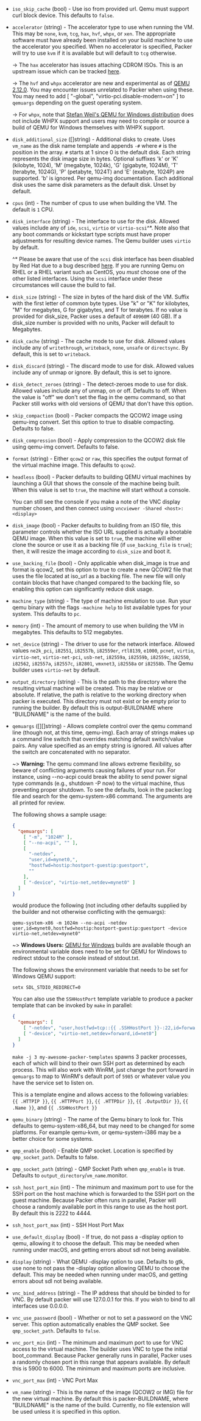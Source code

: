 <!-- Code generated from the comments of the Config struct in builder/qemu/builder.go; DO NOT EDIT MANUALLY -->

-   `iso_skip_cache` (bool) - Use iso from provided url. Qemu must support
    curl block device. This defaults to `false`.
    
-   `accelerator` (string) - The accelerator type to use when running the VM.
    This may be `none`, `kvm`, `tcg`, `hax`, `hvf`, `whpx`, or `xen`. The appropriate
    software must have already been installed on your build machine to use the
    accelerator you specified. When no accelerator is specified, Packer will try
    to use `kvm` if it is available but will default to `tcg` otherwise.
    
    -&gt; The `hax` accelerator has issues attaching CDROM ISOs. This is an
    upstream issue which can be tracked
    [here](https://github.com/intel/haxm/issues/20).
    
    -&gt; The `hvf` and `whpx` accelerator are new and experimental as of
    [QEMU 2.12.0](https://wiki.qemu.org/ChangeLog/2.12#Host_support).
    You may encounter issues unrelated to Packer when using these.  You may need to
    add [ "-global", "virtio-pci.disable-modern=on" ] to `qemuargs` depending on the
    guest operating system.
    
    -&gt; For `whpx`, note that [Stefan Weil's QEMU for Windows distribution](https://qemu.weilnetz.de/w64/)
    does not include WHPX support and users may need to compile or source a
    build of QEMU for Windows themselves with WHPX support.
    
-   `disk_additional_size` ([]string) - Additional disks to create. Uses `vm_name` as the disk name template and
    appends `-#` where `#` is the position in the array. `#` starts at 1 since 0
    is the default disk. Each string represents the disk image size in bytes.
    Optional suffixes 'k' or 'K' (kilobyte, 1024), 'M' (megabyte, 1024k), 'G'
    (gigabyte, 1024M), 'T' (terabyte, 1024G), 'P' (petabyte, 1024T) and 'E'
    (exabyte, 1024P)  are supported. 'b' is ignored. Per qemu-img documentation.
    Each additional disk uses the same disk parameters as the default disk.
    Unset by default.
    
-   `cpus` (int) - The number of cpus to use when building the VM.
     The default is `1` CPU.
    
-   `disk_interface` (string) - The interface to use for the disk. Allowed values include any of `ide`,
    `scsi`, `virtio` or `virtio-scsi`^\*. Note also that any boot commands
    or kickstart type scripts must have proper adjustments for resulting
    device names. The Qemu builder uses `virtio` by default.
    
    ^\* Please be aware that use of the `scsi` disk interface has been
    disabled by Red Hat due to a bug described
    [here](https://bugzilla.redhat.com/show_bug.cgi?id=1019220). If you are
    running Qemu on RHEL or a RHEL variant such as CentOS, you *must* choose
    one of the other listed interfaces. Using the `scsi` interface under
    these circumstances will cause the build to fail.
    
-   `disk_size` (string) - The size in bytes of the hard disk of the VM. Suffix with the first
    letter of common byte types. Use "k" or "K" for kilobytes, "M" for
    megabytes, G for gigabytes, and T for terabytes. If no value is provided
    for disk_size, Packer uses a default of `40960M` (40 GB). If a disk_size
    number is provided with no units, Packer will default to Megabytes.
    
-   `disk_cache` (string) - The cache mode to use for disk. Allowed values include any of
    `writethrough`, `writeback`, `none`, `unsafe` or `directsync`. By
    default, this is set to `writeback`.
    
-   `disk_discard` (string) - The discard mode to use for disk. Allowed values
    include any of unmap or ignore. By default, this is set to ignore.
    
-   `disk_detect_zeroes` (string) - The detect-zeroes mode to use for disk.
    Allowed values include any of unmap, on or off. Defaults to off.
    When the value is "off" we don't set the flag in the qemu command, so that
    Packer still works with old versions of QEMU that don't have this option.
    
-   `skip_compaction` (bool) - Packer compacts the QCOW2 image using
    qemu-img convert.  Set this option to true to disable compacting.
    Defaults to false.
    
-   `disk_compression` (bool) - Apply compression to the QCOW2 disk file
    using qemu-img convert. Defaults to false.
    
-   `format` (string) - Either `qcow2` or `raw`, this specifies the output format of the virtual
    machine image. This defaults to `qcow2`.
    
-   `headless` (bool) - Packer defaults to building QEMU virtual machines by
    launching a GUI that shows the console of the machine being built. When this
    value is set to `true`, the machine will start without a console.
    
    You can still see the console if you make a note of the VNC display
    number chosen, and then connect using `vncviewer -Shared <host>:<display>`
    
-   `disk_image` (bool) - Packer defaults to building from an ISO file, this parameter controls
    whether the ISO URL supplied is actually a bootable QEMU image. When
    this value is set to `true`, the machine will either clone the source or
    use it as a backing file (if `use_backing_file` is `true`); then, it
    will resize the image according to `disk_size` and boot it.
    
-   `use_backing_file` (bool) - Only applicable when disk_image is true
    and format is qcow2, set this option to true to create a new QCOW2
    file that uses the file located at iso_url as a backing file. The new file
    will only contain blocks that have changed compared to the backing file, so
    enabling this option can significantly reduce disk usage.
    
-   `machine_type` (string) - The type of machine emulation to use. Run your qemu binary with the
    flags `-machine help` to list available types for your system. This
    defaults to `pc`.
    
-   `memory` (int) - The amount of memory to use when building the VM
    in megabytes. This defaults to 512 megabytes.
    
-   `net_device` (string) - The driver to use for the network interface. Allowed values `ne2k_pci`,
    `i82551`, `i82557b`, `i82559er`, `rtl8139`, `e1000`, `pcnet`, `virtio`,
    `virtio-net`, `virtio-net-pci`, `usb-net`, `i82559a`, `i82559b`,
    `i82559c`, `i82550`, `i82562`, `i82557a`, `i82557c`, `i82801`,
    `vmxnet3`, `i82558a` or `i82558b`. The Qemu builder uses `virtio-net` by
    default.
    
-   `output_directory` (string) - This is the path to the directory where the
    resulting virtual machine will be created. This may be relative or absolute.
    If relative, the path is relative to the working directory when packer
    is executed. This directory must not exist or be empty prior to running
    the builder. By default this is output-BUILDNAME where "BUILDNAME" is the
    name of the build.
    
-   `qemuargs` ([][]string) - Allows complete control over the qemu command line (though not, at this
    time, qemu-img). Each array of strings makes up a command line switch
    that overrides matching default switch/value pairs. Any value specified
    as an empty string is ignored. All values after the switch are
    concatenated with no separator.
    
    ~&gt; **Warning:** The qemu command line allows extreme flexibility, so
    beware of conflicting arguments causing failures of your run. For
    instance, using --no-acpi could break the ability to send power signal
    type commands (e.g., shutdown -P now) to the virtual machine, thus
    preventing proper shutdown. To see the defaults, look in the packer.log
    file and search for the qemu-system-x86 command. The arguments are all
    printed for review.
    
    The following shows a sample usage:
    
    ```json
    {
      "qemuargs": [
        [ "-m", "1024M" ],
        [ "--no-acpi", "" ],
        [
          "-netdev",
          "user,id=mynet0,",
          "hostfwd=hostip:hostport-guestip:guestport",
          ""
        ],
        [ "-device", "virtio-net,netdev=mynet0" ]
      ]
    }
    ```
    
    would produce the following (not including other defaults supplied by
    the builder and not otherwise conflicting with the qemuargs):
    
    ```text
    qemu-system-x86 -m 1024m --no-acpi -netdev
    user,id=mynet0,hostfwd=hostip:hostport-guestip:guestport -device
    virtio-net,netdev=mynet0"
    ```
    
    ~&gt; **Windows Users:** [QEMU for Windows](https://qemu.weilnetz.de/)
    builds are available though an environmental variable does need to be
    set for QEMU for Windows to redirect stdout to the console instead of
    stdout.txt.
    
    The following shows the environment variable that needs to be set for
    Windows QEMU support:
    
    ```text
    setx SDL_STDIO_REDIRECT=0
    ```
    
    You can also use the `SSHHostPort` template variable to produce a packer
    template that can be invoked by `make` in parallel:
    
    ```json
    {
      "qemuargs": [
        [ "-netdev", "user,hostfwd=tcp::{{ .SSHHostPort }}-:22,id=forward"],
        [ "-device", "virtio-net,netdev=forward,id=net0"]
      ]
    }
    ```
    
    `make -j 3 my-awesome-packer-templates` spawns 3 packer processes, each
    of which will bind to their own SSH port as determined by each process.
    This will also work with WinRM, just change the port forward in
    `qemuargs` to map to WinRM's default port of `5985` or whatever value
    you have the service set to listen on.
    
    This is a template engine and allows access to the following variables:
    `{{ .HTTPIP }}`, `{{ .HTTPPort }}`, `{{ .HTTPDir }}`,
    `{{ .OutputDir }}`, `{{ .Name }}`, and `{{ .SSHHostPort }}`
    
-   `qemu_binary` (string) - The name of the Qemu binary to look for. This
    defaults to qemu-system-x86_64, but may need to be changed for
    some platforms. For example qemu-kvm, or qemu-system-i386 may be a
    better choice for some systems.
    
-   `qmp_enable` (bool) - Enable QMP socket. Location is specified by `qmp_socket_path`. Defaults
    to false.
    
-   `qmp_socket_path` (string) - QMP Socket Path when `qmp_enable` is true. Defaults to
    `output_directory`/`vm_name`.monitor.
    
-   `ssh_host_port_min` (int) - The minimum and maximum port to use for the SSH port on the host machine
    which is forwarded to the SSH port on the guest machine. Because Packer
    often runs in parallel, Packer will choose a randomly available port in
    this range to use as the host port. By default this is 2222 to 4444.
    
-   `ssh_host_port_max` (int) - SSH Host Port Max
-   `use_default_display` (bool) - If true, do not pass a -display option
    to qemu, allowing it to choose the default. This may be needed when running
    under macOS, and getting errors about sdl not being available.
    
-   `display` (string) - What QEMU -display option to use. Defaults to gtk, use none to not pass the
    -display option allowing QEMU to choose the default. This may be needed when
    running under macOS, and getting errors about sdl not being available.
    
-   `vnc_bind_address` (string) - The IP address that should be
    binded to for VNC. By default packer will use 127.0.0.1 for this. If you
    wish to bind to all interfaces use 0.0.0.0.
    
-   `vnc_use_password` (bool) - Whether or not to set a password on the VNC server. This option
    automatically enables the QMP socket. See `qmp_socket_path`. Defaults to
    `false`.
    
-   `vnc_port_min` (int) - The minimum and maximum port
    to use for VNC access to the virtual machine. The builder uses VNC to type
    the initial boot_command. Because Packer generally runs in parallel,
    Packer uses a randomly chosen port in this range that appears available. By
    default this is 5900 to 6000. The minimum and maximum ports are inclusive.
    
-   `vnc_port_max` (int) - VNC Port Max
-   `vm_name` (string) - This is the name of the image (QCOW2 or IMG) file for
    the new virtual machine. By default this is packer-BUILDNAME, where
    "BUILDNAME" is the name of the build. Currently, no file extension will be
    used unless it is specified in this option.
    
